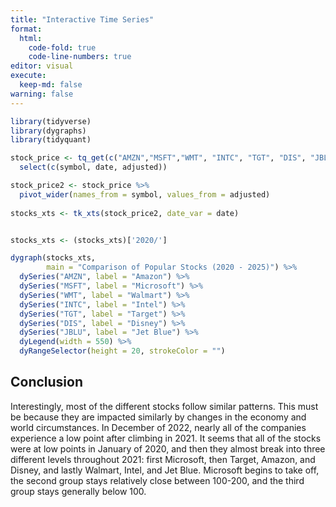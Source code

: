 ```yaml
---
title: "Interactive Time Series"
format: 
  html:
    code-fold: true
    code-line-numbers: true
editor: visual
execute: 
  keep-md: false
warning: false
---
```


```r
library(tidyverse)
library(dygraphs)
library(tidyquant)
```

```r
stock_price <- tq_get(c("AMZN","MSFT","WMT", "INTC", "TGT", "DIS", "JBLU")) %>%
  select(c(symbol, date, adjusted))

stock_price2 <- stock_price %>% 
  pivot_wider(names_from = symbol, values_from = adjusted)
  
stocks_xts <- tk_xts(stock_price2, date_var = date)


stocks_xts <- (stocks_xts)['2020/']

```

```r
dygraph(stocks_xts,
        main = "Comparison of Popular Stocks (2020 - 2025)") %>% 
  dySeries("AMZN", label = "Amazon") %>% 
  dySeries("MSFT", label = "Microsoft") %>% 
  dySeries("WMT", label = "Walmart") %>% 
  dySeries("INTC", label = "Intel") %>% 
  dySeries("TGT", label = "Target") %>% 
  dySeries("DIS", label = "Disney") %>% 
  dySeries("JBLU", label = "Jet Blue") %>% 
  dyLegend(width = 550) %>% 
  dyRangeSelector(height = 20, strokeColor = "")
```

## Conclusion

Interestingly, most of the different stocks follow similar patterns. This must be because they are impacted similarly by changes in the economy and world circumstances. In December of 2022, nearly all of the companies experience a low point after climbing in 2021. It seems that all of the stocks were at low points in January of 2020, and then they almost break into three different levels throughout 2021: first Microsoft, then Target, Amazon, and Disney, and lastly Walmart, Intel, and Jet Blue. Microsoft begins to take off, the second group stays relatively close between 100-200, and the third group stays generally below 100.
